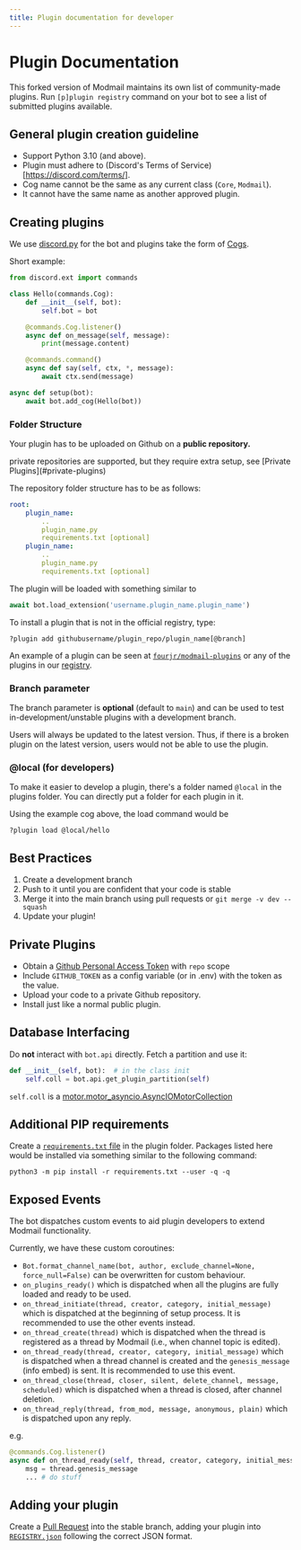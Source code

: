 ```yaml
---
title: Plugin documentation for developer
---
```



# Plugin Documentation

This forked version of Modmail maintains its own list of community-made plugins. Run `[p]plugin registry` command on your bot to see
a list of submitted plugins available.

## General plugin creation guideline
- Support Python 3.10 (and above).
- Plugin must adhere to (Discord's Terms of Service)[https://discord.com/terms/].
- Cog name cannot be the same as any current class (`Core`, `Modmail`).
- It cannot have the same name as another approved plugin.

## Creating plugins
We use [discord.py](https://discordpy.readthedocs.io/en/stable/) for the bot and plugins take the form of [Cogs](https://discordpy.readthedocs.io/en/stable/ext/commands/cogs.html).

Short example:
```py
from discord.ext import commands

class Hello(commands.Cog):
    def __init__(self, bot):
        self.bot = bot

    @commands.Cog.listener()
    async def on_message(self, message):
        print(message.content)

    @commands.command()
    async def say(self, ctx, *, message):
        await ctx.send(message)

async def setup(bot):
    await bot.add_cog(Hello(bot))
```

### Folder Structure
Your plugin has to be uploaded on Github on a **public repository.**

<Callout emoji="ℹ️" type="info">
private repositories are supported, but they require extra setup, see 
[Private Plugins](#private-plugins)
</Callout>

The repository folder structure has to be as follows:
```yaml
root:
    plugin_name:
        ..
        plugin_name.py
        requirements.txt [optional]
    plugin_name:
        ..
        plugin_name.py
        requirements.txt [optional]
```

The plugin will be loaded with something similar to
```py
await bot.load_extension('username.plugin_name.plugin_name')
```

To install a plugin that is not in the official registry, type:

```
?plugin add githubusername/plugin_repo/plugin_name[@branch]
```
An example of a plugin can be seen at [`fourjr/modmail-plugins`](https://github.com/fourjr/modmail-plugins) or any of the plugins in our [registry](https://github.com/raidensakura/modmail/blob/stable/registry.json).

### Branch parameter 
The branch parameter is **optional** (default to `main`) and can be used to test in-development/unstable plugins with a development branch. 

Users will always be updated to the latest version. Thus, if there is a broken plugin on the latest version, users would not be able to use the plugin.

### @local (for developers)
To make it easier to develop a plugin, there's a folder named `@local` in the plugins folder. You can directly put a folder for each plugin in it.

Using the example cog above, the load command would be
```
?plugin load @local/hello
```

## Best Practices 
1. Create a development branch 
2. Push to it until you are confident that your code is stable 
3. Merge it into the main branch using pull requests or `git merge -v dev --squash `
4. Update your plugin! 

## Private Plugins
- Obtain a [Github Personal Access Token](https://docs.github.com/en/github/authenticating-to-github/keeping-your-account-and-data-secure/creating-a-personal-access-token) with `repo` scope
- Include `GITHUB_TOKEN` as a config variable (or in .env) with the token as the value.
- Upload your code to a private Github repository.
- Install just like a normal public plugin.

## Database Interfacing
Do **not** interact with `bot.api` directly. Fetch a partition and use it:
```python
def __init__(self, bot):  # in the class init
    self.coll = bot.api.get_plugin_partition(self)
```

`self.coll` is a [motor.motor_asyncio.AsyncIOMotorCollection](https://motor.readthedocs.io/en/stable/api-asyncio/asyncio_motor_collection.html)

## Additional PIP requirements
Create a [`requirements.txt` file](https://pip.pypa.io/en/stable/user_guide/#requirements-files) in the plugin folder. Packages listed here would be installed via something similar to the following command:
```
python3 -m pip install -r requirements.txt --user -q -q
```

## Exposed Events

The bot dispatches custom events to aid plugin developers to extend Modmail functionality.

Currently, we have these custom coroutines:
- `Bot.format_channel_name(bot, author, exclude_channel=None, force_null=False)` can be overwritten for custom behaviour.
- `on_plugins_ready()` which is dispatched when all the plugins are fully loaded and ready to be used.
- `on_thread_initiate(thread, creator, category, initial_message)` which is dispatched at the beginning of setup process. It is recommended to use the other events instead.
- `on_thread_create(thread)` which is dispatched when the thread is registered as a thread by Modmail (i.e., when channel topic is edited).
- `on_thread_ready(thread, creator, category, initial_message)` which is dispatched when a thread channel is created and the `genesis_message` (info embed) is sent. It is recommended to use this event.
- `on_thread_close(thread, closer, silent, delete_channel, message, scheduled)` which is dispatched when a thread is closed, after channel deletion.
- `on_thread_reply(thread, from_mod, message, anonymous, plain)` which is dispatched upon any reply.

e.g. 

```py
@commands.Cog.listener()
async def on_thread_ready(self, thread, creator, category, initial_message):
    msg = thread.genesis_message
    ... # do stuff
```


## Adding your plugin
Create a [Pull Request](https://github.com/raidensakura/modmail/pulls) into the stable branch, 
adding your plugin into [`REGISTRY.json`](https://github.com/raidensakura/modmail/blob/stable/REGISTRY.json)
following the correct JSON format.
